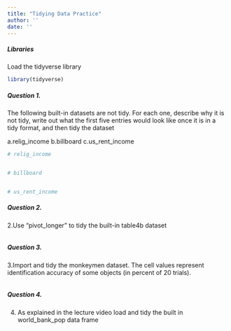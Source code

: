 ```yaml
---
title: "Tidying Data Practice"
author: ''
date: ''
---
```


##### Libraries
Load the tidyverse library
```r
library(tidyverse)
```

##### Question 1. 
The following built-in datasets are not tidy. For each one, describe why it is not tidy, write out what the first five entries would look like once it is in a tidy format, and then tidy the dataset 

a.relig_income
b.billboard
c.us_rent_income

```r
# relig_income


# billboard


# us_rent_income


```

##### Question 2.
2.Use "pivot_longer" to tidy the built-in table4b dataset

```r


```

##### Question 3. 
3.Import and tidy the monkeymen dataset. The cell values represent identification accuracy of some objects (in percent of 20 trials).

```r


```

##### Question 4. 
4. As explained in the lecture video load and tidy the built in world_bank_pop data frame

```r


```

